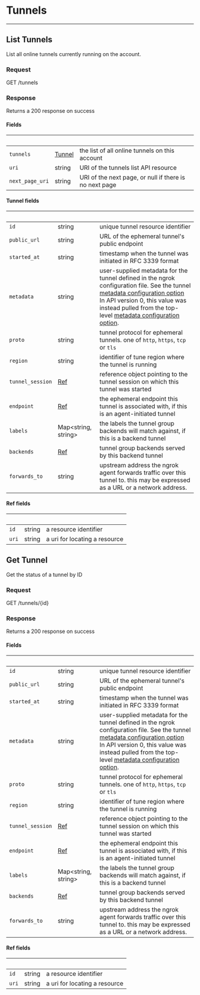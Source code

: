 
# Tunnels

---

## List Tunnels

List all online tunnels currently running on the account.

### Request

GET /tunnels

<TunnelsListRequest />

### Response

Returns a 200 response on success

<TunnelsListResponse />

#### Fields

| &nbsp;          | &nbsp;                   | &nbsp;                                                 |
| --------------- | ------------------------ | ------------------------------------------------------ |
| `tunnels`       | [Tunnel](#tunnel-fields) | the list of all online tunnels on this account         |
| `uri`           | string                   | URI of the tunnels list API resource                   |
| `next_page_uri` | string                   | URI of the next page, or null if there is no next page |

#### Tunnel fields

| &nbsp; | &nbsp; | &nbsp; |
|---|---|---|
| `id` | string | unique tunnel resource identifier |
| `public_url` | string | URL of the ephemeral tunnel's public endpoint |
| `started_at` | string | timestamp when the tunnel was initiated in RFC 3339 format |
| `metadata` | string | user-supplied metadata for the tunnel defined in the ngrok configuration file. See the tunnel [metadata configuration option](/secure-tunnels/ngrok-agent/reference/config#common-tunnel-configuration-properties) In API version 0, this value was instead pulled from the top-level [metadata configuration option](/secure-tunnels/ngrok-agent/reference/config#metadata). |
| `proto` | string | tunnel protocol for ephemeral tunnels. one of `http`, `https`, `tcp` or `tls` |
| `region` | string | identifier of tune region where the tunnel is running |
| `tunnel_session` | [Ref](#ref-fields) | reference object pointing to the tunnel session on which this tunnel was started |
| `endpoint` | [Ref](#ref-fields) | the ephemeral endpoint this tunnel is associated with, if this is an agent-initiated tunnel |
| `labels` | Map&lt;string, string&gt; | the labels the tunnel group backends will match against, if this is a backend tunnel |
| `backends` | [Ref](#ref-fields) | tunnel group backends served by this backend tunnel |
| `forwards_to` | string | upstream address the ngrok agent forwards traffic over this tunnel to. this may be expressed as a URL or a network address. |
#### Ref fields

| &nbsp; | &nbsp; | &nbsp;                        |
| ------ | ------ | ----------------------------- |
| `id`   | string | a resource identifier         |
| `uri`  | string | a uri for locating a resource |

## Get Tunnel

Get the status of a tunnel by ID

### Request

GET /tunnels/{id}

<TunnelsGetRequest />

### Response

Returns a 200 response on success

<TunnelsGetResponse />

#### Fields

| &nbsp; | &nbsp; | &nbsp; |
|---|---|---|
| `id` | string | unique tunnel resource identifier |
| `public_url` | string | URL of the ephemeral tunnel's public endpoint |
| `started_at` | string | timestamp when the tunnel was initiated in RFC 3339 format |
| `metadata` | string | user-supplied metadata for the tunnel defined in the ngrok configuration file. See the tunnel [metadata configuration option](/secure-tunnels/ngrok-agent/reference/config#common-tunnel-configuration-properties) In API version 0, this value was instead pulled from the top-level [metadata configuration option](/secure-tunnels/ngrok-agent/reference/config#metadata). |
| `proto` | string | tunnel protocol for ephemeral tunnels. one of `http`, `https`, `tcp` or `tls` |
| `region` | string | identifier of tune region where the tunnel is running |
| `tunnel_session` | [Ref](#ref-fields) | reference object pointing to the tunnel session on which this tunnel was started |
| `endpoint` | [Ref](#ref-fields) | the ephemeral endpoint this tunnel is associated with, if this is an agent-initiated tunnel |
| `labels` | Map&lt;string, string&gt; | the labels the tunnel group backends will match against, if this is a backend tunnel |
| `backends` | [Ref](#ref-fields) | tunnel group backends served by this backend tunnel |
| `forwards_to` | string | upstream address the ngrok agent forwards traffic over this tunnel to. this may be expressed as a URL or a network address. |

#### Ref fields

| &nbsp; | &nbsp; | &nbsp;                        |
| ------ | ------ | ----------------------------- |
| `id`   | string | a resource identifier         |
| `uri`  | string | a uri for locating a resource |
